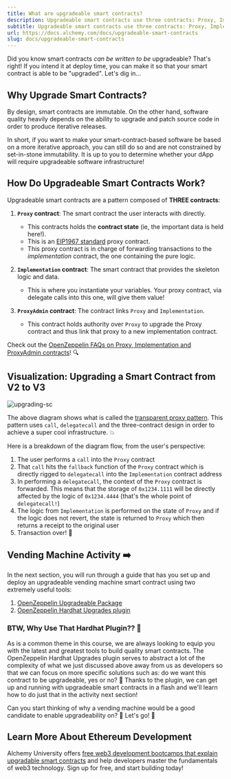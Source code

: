 ```yaml
---
title: What are upgradeable smart contracts?
description: Upgradeable smart contracts use three contracts: Proxy, Implementation, and ProxyAdmin. This pattern enables iterative releases and patching of source code.
subtitle: Upgradeable smart contracts use three contracts: Proxy, Implementation, and ProxyAdmin. This pattern enables iterative releases and patching of source code.
url: https://docs.alchemy.com/docs/upgradeable-smart-contracts
slug: docs/upgradeable-smart-contracts
---
```


Did you know smart contracts *can be written to be* upgradeable? That's right! If you intend it at deploy time, you can make it so that your smart contract is able to be "upgraded". Let's dig in...

## Why Upgrade Smart Contracts?

By design, smart contracts are immutable. On the other hand, software quality heavily depends on the ability to upgrade and patch source code in order to produce iterative releases.

In short, if you want to make your smart-contract-based software be based on a more iterative approach, you can still do so and are not constrained by set-in-stone immutability. It is up to you to determine whether your dApp will require upgradeable software infrastructure!

## How Do Upgradeable Smart Contracts Work?

Upgradeable smart contracts are a pattern composed of **THREE contracts**:

1. **`Proxy` contract**: The smart contract the user interacts with directly.

   * This contracts holds the **contract state** (ie, the important data is held here!).
   * This is an [EIP1967 standard](https://eips.ethereum.org/EIPS/eip-1967) proxy contract.
   * This proxy contract is in charge of forwarding transactions to the *implementation* contract, the one containing the pure logic.

2. **`Implementation` contract**: The smart contract that provides the skeleton logic and data.
   * This is where you instantiate your variables. Your proxy contract, via delegate calls into this one, will give them value!

3. **`ProxyAdmin` contract**: The contract links `Proxy` and `Implementation`.
   * This contract holds authority over `Proxy` to upgrade the Proxy contract and thus link that proxy to a new implementation contract.

Check out the [OpenZeppelin FAQs on Proxy, Implementation and ProxyAdmin contracts](https://docs.openzeppelin.com/upgrades-plugins/1.x/faq#what-is-a-proxy-admin)! 🔍

## Visualization: Upgrading a Smart Contract from V2 to V3

![upgrading-sc](Untitled_20.png)

The above diagram shows what is called the [transparent proxy pattern](https://blog.openzeppelin.com/the-transparent-proxy-pattern/). This pattern uses `call`, `delegatecall` and the three-contract design in order to achieve a super cool infrastructure. 💥

Here is a breakdown of the diagram flow, from the user's perspective:

1. The user performs a `call` into the `Proxy` contract
2. That `call` hits the `fallback` function of the `Proxy` contract which is directly rigged to `delegatecall` into the `Implementation` contract address
3. In performing a `delegatecall`, the context of the `Proxy` contract is forwarded. This means that the storage of `0x1234.1111` will be directly affected by the logic of `0x1234.4444` (that's the whole point of `delegatecall!`)
4. The logic from `Implementation` is performed on the state of `Proxy` and if the logic does not revert, the state is returned to `Proxy` which then returns a receipt to the original user
5. Transaction over! 🧾

## Vending Machine Activity ➡️

In the next section, you will run through a guide that has you set up and deploy an upgradeable vending machine smart contract using two extremely useful tools:

1. [OpenZeppelin Upgradeable Package](https://docs.openzeppelin.com/contracts/4.x/upgradeable)
2. [OpenZeppelin Hardhat Upgrades plugin](https://docs.openzeppelin.com/upgrades-plugins/1.x/)

### BTW, Why Use That Hardhat Plugin?? 🔧

As is a common theme in this course, we are always looking to equip you with the latest and greatest tools to build quality smart contracts. The OpenZeppelin Hardhat Upgrades plugin serves to abstract a lot of the complexity of what we just discussed above away from us as developers so that we can focus on more specific solutions such as: do we want this contract to be upgradeable, yes or no? 👀 Thanks to the plugin, we can get up and running with upgradeable smart contracts in a flash and we'll learn how to do just that in the activity next section!

Can you start thinking of why a vending machine would be a good candidate to enable upgradeability on? 🤔 Let's go! 🥤

## Learn More About Ethereum Development

Alchemy University offers [free web3 development bootcamps that explain upgradable smart contracts](https://university.alchemy.com/ethereum) and help developers master the fundamentals of web3 technology. Sign up for free, and start building today!
